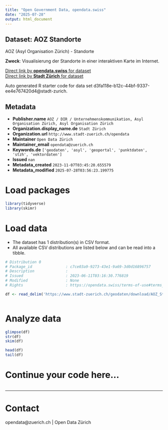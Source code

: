 ```yaml
---
title: "Open Government Data, opendata.swiss"
date: "2025-07-28"
output: html_document
---
```


## Dataset: AOZ Standorte

AOZ (Asyl Organisation Zürich) - Standorte  

**Zweck**: Visualisierung der Standorte in einer interaktiven Karte im Internet.  

[Direct link by **opendata.swiss** for dataset](https://opendata.swiss/de/dataset/aoz-standorte)<br>
[Direct link by **Stadt Zürich** for dataset](https://data.stadt-zuerich.ch/dataset/geo_aoz_standorte)

Auto generated R starter code for data set d3fa118e-b12c-44bf-9337-ee4e767420d4@stadt-zurich.

## Metadata

- **Publisher.name** `AOZ / DIR / Unternehmenskommunikation, Asyl Organisation Zürich, Asyl Organisation Zürich`
- **Organization.display_name.de** `Stadt Zürich`
- **Organization.url** `http://www.stadt-zuerich.ch/opendata`
- **Maintainer** `Open Data Zürich`
- **Maintainer_email** `opendata@zuerich.ch`
- **Keywords.de** `['geodaten', 'asyl', 'geoportal', 'punktdaten', 'stzh', 'vektordaten']`
- **Issued** `nan`
- **Metadata_created** `2023-11-07T03:45:20.655579`
- **Metadata_modified** `2025-07-28T03:56:23.199775`


# Load packages

```r

library(tidyverse)
library(skimr)

```

# Load data

-   The dataset has 1 distribution(s) in CSV format.
-   All available CSV distributions are listed below and can be read into a tibble.

```r

# Distribution 0
# Package_id               : c7ce03a9-9273-43e1-9a69-3d0d16896757
# Description              : 
# Issued                   : 2023-06-11T03:16:30.776819
# Modified                 : None
# Rights                   : https://opendata.swiss/terms-of-use#terms_open

df <- read_delim('https://www.stadt-zuerich.ch/geodaten/download/AOZ_Standorte?format=10008')



```

# Analyze data

```r

glimpse(df)
str(df)
skim(df)

head(df)
tail(df)

```

# Continue your code here...

```r

```

------------------------------------------------------------------------

# Contact

opendata@zuerich.ch | Open Data Zürich
